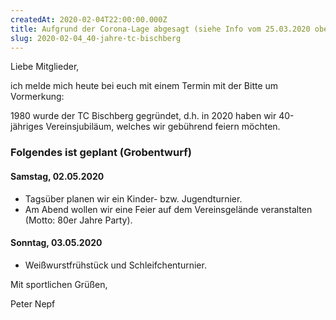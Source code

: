 ```yaml
---
createdAt: 2020-02-04T22:00:00.000Z
title: Aufgrund der Corona-Lage abgesagt (siehe Info vom 25.03.2020 oben)
slug: 2020-02-04_40-jahre-tc-bischberg
---
```

Liebe Mitglieder,

ich melde mich heute bei euch mit einem Termin mit der Bitte um Vormerkung:

1980 wurde der TC Bischberg gegründet, d.h. in 2020 haben wir 40-jähriges Vereinsjubiläum, welches wir gebührend feiern möchten.

### Folgendes ist geplant (Grobentwurf)

#### Samstag, 02.05.2020

- Tagsüber planen wir ein Kinder- bzw. Jugendturnier.
- Am Abend wollen wir eine Feier auf dem Vereinsgelände veranstalten (Motto: 80er Jahre Party).

#### Sonntag, 03.05.2020

- Weißwurstfrühstück und Schleifchenturnier.

Mit sportlichen Grüßen,

Peter Nepf
